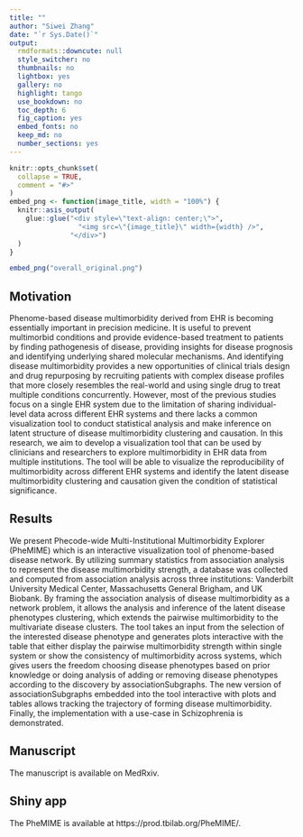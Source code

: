 ```yaml
---
title: ""
author: "Siwei Zhang"
date: "`r Sys.Date()`"
output:
  rmdformats::downcute: null
  style_switcher: no
  thumbnails: no
  lightbox: yes
  gallery: no
  highlight: tango
  use_bookdown: no
  toc_depth: 6
  fig_caption: yes
  embed_fonts: no
  keep_md: no
  number_sections: yes
---
```


```r
knitr::opts_chunk$set(
  collapse = TRUE,
  comment = "#>"
)
embed_png <- function(image_title, width = "100%") {
  knitr::asis_output(
    glue::glue("<div style=\"text-align: center;\">",
                 "<img src=\"{image_title}\" width={width} />",
               "</div>")
  )
}
```

```r
embed_png("overall_original.png")
```

## Motivation

Phenome-based disease multimorbidity derived from EHR is becoming essentially important in precision medicine. It is useful to prevent multimorbid conditions and provide evidence-based treatment to patients by finding pathogenesis of disease, providing insights for disease prognosis and identifying underlying shared molecular mechanisms. And identifying disease multimorbidity provides a new opportunities of clinical trials design and drug repurposing by recruiting patients with complex disease profiles that more closely resembles the real-world and using single drug to treat multiple conditions concurrently. However, most of the previous studies focus on a single EHR system due to the limitation of sharing individual-level data across different EHR systems and there lacks a common visualization tool to conduct statistical analysis and make inference on latent structure of disease multimorbidity clustering and causation. In this research, we aim to develop a visualization tool that can be used by clinicians and researchers to explore multimorbidity in EHR data from multiple institutions. The tool will be able to visualize the reproducibility of multimorbidity across different EHR systems and identify the latent disease multimorbidity clustering and causation given the condition of statistical significance. 

## Results

We present Phecode-wide Multi-Institutional Multimorbidity Explorer  (PheMIME) which is an interactive visualization tool of phenome-based disease network. By utilizing summary statistics from association analysis to represent the disease multimorbidity strength, a database was collected and computed from association analysis across three institutions: Vanderbilt University Medical Center, Massachusetts General Brigham, and UK Biobank. By framing the association analysis of disease multimorbidity as a network problem, it allows the analysis and inference of the latent disease phenotypes clustering, which extends the pairwise multimorbidity to the multivariate disease clusters. The tool takes an input from the selection of the interested disease phenotype and generates plots interactive with the table that either display the pairwise multimorbidity strength within single system or show the consistency of multimorbidity across systems, which gives users the freedom choosing disease phenotypes based on prior knowledge or doing analysis of adding or removing disease phenotypes according to the discovery by associationSubgraphs. The new version of associationSubgraphs embedded into the tool interactive with plots and tables allows tracking the trajectory of forming disease multimorbidity. Finally, the implementation with a use-case in Schizophrenia is demonstrated.

## Manuscript

The manuscript is available on MedRxiv.

## Shiny app

The PheMIME is available at https://prod.tbilab.org/PheMIME/.

